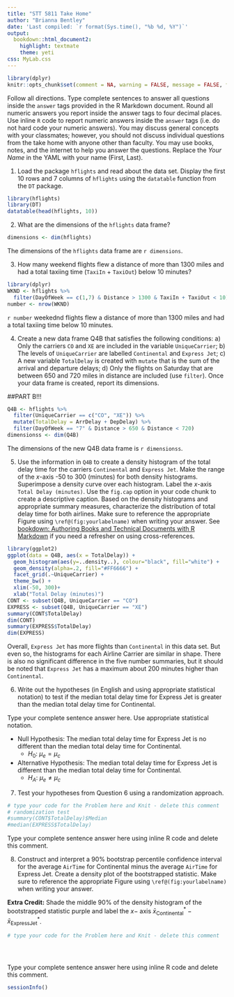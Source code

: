 ```yaml
---
title: "STT 5811 Take Home"
author: "Brianna Bentley"
date: 'Last compiled: `r format(Sys.time(), "%b %d, %Y")`'
output: 
  bookdown::html_document2: 
    highlight: textmate
    theme: yeti
css: MyLab.css
---
```


```r
library(dplyr)
knitr::opts_chunk$set(comment = NA, warning = FALSE, message = FALSE, fig.align = "center")
```

<div id="instructions">
Follow all directions. Type complete sentences to answer all questions inside the `answer` tags provided in the R Markdown document.  Round all numeric answers you report inside the answer tags to four decimal places.  Use inline `R` code to report numeric answers inside the `answer` tags (i.e. do not hard code your numeric answers).  You may discuss general concepts with your classmates; however, you should not discuss individual questions from the take home with anyone other than faculty.  You may use books, notes, and the internet to help you answer the questions.  Replace the _Your Name_ in the YAML with your name (First, Last).  
</div>

1. Load the package `hflights` and read about the data set.  Display the first 10 rows and 7 columns of `hflights` using the `datatable` function from the `DT` package.

```r
library(hflights)
library(DT)
datatable(head(hflights, 10))
```

2.  What are the dimensions of the `hflights` data frame?

```r
dimensions <- dim(hflights)
```

<div id="answer">
The dimensions of the `hflights` data frame are `r dimensions`.


</div>


3. How many weekend flights flew a distance of more than 1300 miles and had a total taxiing time (`TaxiIn` + `TaxiOut`) below 10 minutes?  

```r
library(dplyr)
WKND <- hflights %>%
  filter(DayOfWeek == c(1,7) & Distance > 1300 & TaxiIn + TaxiOut < 10)
number <- nrow(WKND)
```

<div id="answer">
`r number ` weekednd flights flew a distance of more than 1300 miles and had a total taxiing time below 10 minutes. 



</div>


4. Create a new data frame Q4B that satisfies the following conditions: a)	Only the carriers `CO` and `XE` are included in the variable `UniqueCarrier`; b) The levels of `UniqueCarrier` are labelled `Continental` and `Express Jet`; c)	A new variable `TotalDelay` is created with `mutate` that is the sum of the arrival and departure delays; d)	Only the flights on Saturday that are between 650 and 720 miles in distance are included (use `filter`).  Once your data frame is created, report its dimensions.

##PART B!!!

```r
Q4B <- hflights %>%
  filter(UniqueCarrier == c("CO", "XE")) %>%
  mutate(TotalDelay = ArrDelay + DepDelay) %>%
  filter(DayOfWeek == "7" & Distance > 650 & Distance < 720)
dimensionss <- dim(Q4B)
```

<div id="answer">
The dimensions of the new Q4B data frame is `r dimensionss`.


</div>


5. Use the information in `Q4B` to create a density histogram of the total delay time for the carriers `Continental` and `Express Jet`.   Make the range of the $x$-axis -50 to 300 (minutes) for both density histograms.  Superimpose a density curve over each histogram.  Label the $x$-axis `Total Delay (minutes)`.  Use the `fig.cap` option in your code chunk to create a descriptive caption.  Based on the density histograms and appropriate summary measures, characterize the distribution of total delay time for both airlines.  Make sure to reference the appropriate Figure using `\ref@(fig:yourlabelname)` when writing your answer.  See [bookdown: Authoring Books and Technical Documents with R Markdown](https://bookdown.org/yihui/bookdown/) if you need a refresher on using cross-references.

```r
library(ggplot2)
ggplot(data = Q4B, aes(x = TotalDelay)) +
  geom_histogram(aes(y=..density..), colour="black", fill="white") + 
  geom_density(alpha=.2, fill="#FF6666") +
  facet_grid(.~UniqueCarrier) + 
  theme_bw() +
  xlim(-50, 300)+
  xlab("Total Delay (minutes)")
CONT <- subset(Q4B, UniqueCarrier == "CO")
EXPRESS <- subset(Q4B, UniqueCarrier == "XE")
summary(CONT$TotalDelay)
dim(CONT)
summary(EXPRESS$TotalDelay)
dim(EXPRESS)
```

<div id="answer">
Overall, `Express Jet` has more flights than `Continental` in this data set. But even so, the histograms for each Airline Carrier are similar in shape. There is also no significant difference in the five number summaries, but it should be noted that `Express Jet` has a maximum about 200 minutes higher than `Continental`.


</div>


6. Write out the hypotheses (in English and using appropriate statistical notation) to test if the median total delay time for Express Jet is greater than the median total delay time for Continental.


<div id="answer">
Type your complete sentence answer here. Use appropriate statistical notation.

* Null Hypothesis: The median total delay time for Express Jet is no different than the median total delay time for Continental.
    + $H_0:$ $\mu_e = \mu_c$
    
* Alternative Hypothesis: The median total delay time for Express Jet is different than the median total delay time for Continental.
    + $H_A:$ $\mu_e \neq \mu_c$
</div>

7. Test your hypotheses from Question 6 using a randomization approach.    

```r
# type your code for the Problem here and Knit - delete this comment
# randomization test
#summary(CONT$TotalDelay)$Median
#median(EXPRESS$TotalDelay)
```

<div id="answer">
Type your complete sentence answer here using inline R code and delete this comment.


</div>


8.  Construct and interpret a 90% bootstrap percentile confidence interval for the average `AirTime` for Continental minus the average `AirTime` for Express Jet.  Create a density plot of the bootstrapped statistic.  Make sure to reference the appropriate Figure using `\ref@(fig:yourlabelname)` when writing your answer.  

**Extra Credit:** Shade the middle 90% of the density histogram of the bootstrapped statistic purple and label the $x-$ axis $\bar{x}^*_{\text{Continental}} -\bar{x}^*_{\text{ExpressJet}}$. 

```r
# type your code for the Problem here and Knit - delete this comment





```


<div id="answer">
Type your complete sentence answer here using inline R code and delete this comment.


</div>

```r
sessionInfo()
```